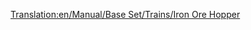 [[Translation:en/Manual/Base Set/Trains/Iron Ore Hopper]]
{{it/Manual/Base Set/Trains/Vagoni|Picture=[[File:en/Manual/Base Set/Trains/Ironorehopper.png]]
|Name=Tramoggia per ferro
|NormalCost=€ 2.096
|NormalWeight=19 / 49 t
|NormalCapacity=30 tonnellate di ferro
|MonoCost="
|MonoWeight=19 / 54 t
|MonoCapacity=35 tonnellate di ferro
|MagCost="
|MagWeight=19 / 56 t
|MagCapacity=37 tonnellate di ferro
|Description=Il carro tramoggia per [[it/Ferro|minerali ferrosi]] trasporta questa risorsa dalle miniere di ferro alle acciaierie. È disponibile solo per il clima [[en/Clima#temperato|temperato]].
}}